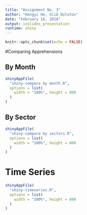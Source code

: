 ```yaml
---
title: "Assignment No. 3"
author: "Hongyi He, Glib Dolotov"
date: "February 16, 2018"
output: ioslides_presentation
runtime: shiny
---
```


```r
knitr::opts_chunk$set(echo = FALSE)
```

#Comparing Apprehensions

## By Month

```r
shinyAppFile(
  "shiny-compare by month.R",
  options = list(
    width = "100%", height = 800
  )
)
```

## By Sector

```r
shinyAppFile(
  "shiny-compare by sectors.R",
  options = list(
    width = "100%", height = 800
  )
)
```

# Time Series

```r
shinyAppFile(
  "shiny-timeseries.R",
  options = list(
    width = "100%", height = 800
  )
)
```

